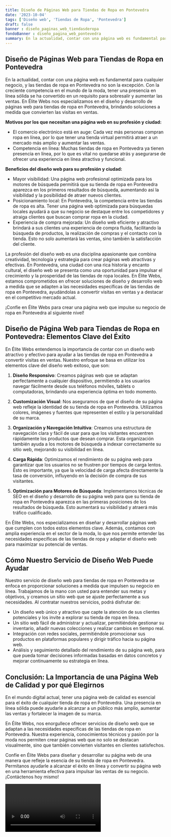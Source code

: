 ```yaml
---
title: Diseño de Páginas Web para Tiendas de Ropa en Pontevedra
date: '2023-10-04'
tags: ['Diseño web', 'Tiendas de Ropa', 'Pontevedra']
draft: false
banner : diseño_paginas_web_tiendasderopa
fondoBanner : diseño_pagina_web_pontevedra
summary: En la actualidad, contar con una página web es fundamental para cualquier negocio, y las tiendas de ropa en Pontevedra no son la excepción. Con la creciente competencia en el mundo de la moda, tener una presencia en línea sólida se ha convertido en un requisito para sobresalir y aumentar las ventas. En Élite Webs nos especializamos en el diseño y desarrollo de páginas web para tiendas de ropa en Pontevedra, brindando soluciones a medida que convierten las visitas en ventas.
---
```


## Diseño de Páginas Web para Tiendas de Ropa en Pontevedra

En la actualidad, contar con una página web es fundamental para cualquier negocio, y las tiendas de ropa en Pontevedra no son la excepción. Con la creciente competencia en el mundo de la moda, tener una presencia en línea sólida se ha convertido en un requisito para sobresalir y aumentar las ventas. En Élite Webs nos especializamos en el diseño y desarrollo de páginas web para tiendas de ropa en Pontevedra, brindando soluciones a medida que convierten las visitas en ventas.

**Motivos por los que necesitan una página web en su profesión y ciudad:**
- El comercio electrónico está en auge: Cada vez más personas compran ropa en línea, por lo que tener una tienda virtual permitirá atraer a un mercado más amplio y aumentar las ventas.
- Competencia en línea: Muchas tiendas de ropa en Pontevedra ya tienen presencia en línea, por lo que es vital no quedarse atrás y asegurarse de ofrecer una experiencia en línea atractiva y funcional.

**Beneficios del diseño web para su profesión y ciudad:**
- Mayor visibilidad: Una página web profesional optimizada para los motores de búsqueda permitirá que su tienda de ropa en Pontevedra aparezca en los primeros resultados de búsqueda, aumentando así la visibilidad y la posibilidad de atraer nuevos clientes.
- Posicionamiento local: En Pontevedra, la competencia entre las tiendas de ropa es alta. Tener una página web optimizada para búsquedas locales ayudará a que su negocio se destaque entre los competidores y atraiga clientes que buscan comprar ropa en la ciudad.
- Experiencia de compra mejorada: Un diseño web eficiente y atractivo brindará a sus clientes una experiencia de compra fluida, facilitando la búsqueda de productos, la realización de compras y el contacto con la tienda. Esto no solo aumentará las ventas, sino también la satisfacción del cliente.

La profesión del diseño web es una disciplina apasionante que combina creatividad, tecnología y estrategia para crear páginas web atractivas y efectivas. En Pontevedra, una ciudad con una rica historia y encanto cultural, el diseño web se presenta como una oportunidad para impulsar el crecimiento y la prosperidad de las tiendas de ropa locales. En Élite Webs, estamos comprometidos en ofrecer soluciones de diseño y desarrollo web a medida que se adapten a las necesidades específicas de las tiendas de ropa en Pontevedra, ayudándolas a convertir visitas en ventas y a destacar en el competitivo mercado actual.

¡Confíe en Élite Webs para crear una página web que impulse su negocio de ropa en Pontevedra al siguiente nivel!

<GifSeo />

<Cta />

## Diseño de Página Web para Tiendas de Ropa en Pontevedra: Elementos Clave del Éxito

En Élite Webs entendemos la importancia de contar con un diseño web atractivo y efectivo para ayudar a las tiendas de ropa en Pontevedra a convertir visitas en ventas. Nuestro enfoque se basa en utilizar los elementos clave del diseño web exitoso, que son:

1. **Diseño Responsivo**: Creamos páginas web que se adaptan perfectamente a cualquier dispositivo, permitiendo a los usuarios navegar fácilmente desde sus teléfonos móviles, tablets o computadoras, brindando una experiencia óptima en todo momento.

2. **Customización Visual**: Nos aseguramos de que el diseño de su página web refleje la identidad de su tienda de ropa en Pontevedra. Utilizamos colores, imágenes y fuentes que representen el estilo y la personalidad de su marca.

3. **Organización y Navegación Intuitiva**: Creamos una estructura de navegación clara y fácil de usar para que los visitantes encuentren rápidamente los productos que desean comprar. Esta organización también ayuda a los motores de búsqueda a indexar correctamente su sitio web, mejorando su visibilidad en línea.

4. **Carga Rápida**: Optimizamos el rendimiento de su página web para garantizar que los usuarios no se frustren por tiempos de carga lentos. Esto es importante, ya que la velocidad de carga afecta directamente la tasa de conversión, influyendo en la decisión de compra de sus visitantes.

5. **Optimización para Motores de Búsqueda**: Implementamos técnicas de SEO en el diseño y desarrollo de su página web para que su tienda de ropa en Pontevedra aparezca en las primeras posiciones de los resultados de búsqueda. Esto aumentará su visibilidad y atraerá más tráfico cualificado.

En Élite Webs, nos especializamos en diseñar y desarrollar páginas web que cumplen con todos estos elementos clave. Además, contamos con amplia experiencia en el sector de la moda, lo que nos permite entender las necesidades específicas de las tiendas de ropa y adaptar el diseño web para maximizar su potencial de ventas.

## Cómo Nuestro Servicio de Diseño Web Puede Ayudar

Nuestro servicio de diseño web para tiendas de ropa en Pontevedra se enfoca en proporcionar soluciones a medida que impulsen su negocio en línea. Trabajamos de la mano con usted para entender sus metas y objetivos, y creamos un sitio web que se ajuste perfectamente a sus necesidades. Al contratar nuestros servicios, podrá disfrutar de:

- Un diseño web único y atractivo que capte la atención de sus clientes potenciales y los invite a explorar su tienda de ropa en línea.
- Un sitio web fácil de administrar y actualizar, permitiéndole gestionar su inventario, añadir nuevas colecciones y realizar cambios en tiempo real.
- Integración con redes sociales, permitiéndole promocionar sus productos en plataformas populares y dirigir tráfico hacia su página web.
- Análisis y seguimiento detallado del rendimiento de su página web, para que pueda tomar decisiones informadas basadas en datos concretos y mejorar continuamente su estrategia en línea.

## Conclusión: La Importancia de una Página Web de Calidad y por qué Elegirnos

En el mundo digital actual, tener una página web de calidad es esencial para el éxito de cualquier tienda de ropa en Pontevedra. Una presencia en línea sólida puede ayudarle a alcanzar a un público más amplio, aumentar las ventas y fortalecer la imagen de su marca.

En Élite Webs, nos enorgullece ofrecer servicios de diseño web que se adaptan a las necesidades específicas de las tiendas de ropa en Pontevedra. Nuestra experiencia, conocimientos técnicos y pasión por la moda nos permiten crear páginas web que no solo se destacan visualmente, sino que también convierten visitantes en clientes satisfechos.

Confíe en Élite Webs para diseñar y desarrollar su página web de una manera que refleje la esencia de su tienda de ropa en Pontevedra. Permítanos ayudarle a alcanzar el éxito en línea y convertir su página web en una herramienta efectiva para impulsar las ventas de su negocio. ¡Contáctenos hoy mismo!

<Video />

<CtaBot job='Tiendas de Ropa' city='Pontevedra'/>

<Gmaps query='Pontevedra+españa+maps' />